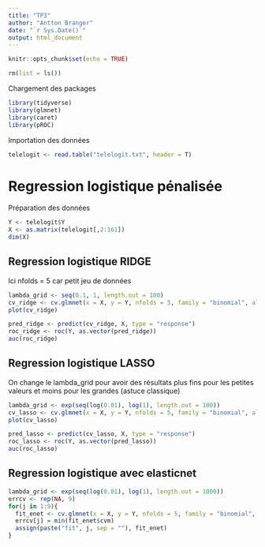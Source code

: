 ```yaml
---
title: "TP3"
author: "Antton Branger"
date: "`r Sys.Date()`"
output: html_document
---
```


```r
knitr::opts_chunk$set(echo = TRUE)
```

```r
rm(list = ls())
```

Chargement des packages
```r
library(tidyverse)
library(glmnet)
library(caret)
library(pROC)
```

Importation des données
```r
telelogit <- read.table("telelogit.txt", header = T)
```

# Regression logistique pénalisée

Préparation des données
```r
Y <- telelogit$Y
X <- as.matrix(telelogit[,2:161])
dim(X)
```


## Regression logistique RIDGE

Ici nfolds = 5 car petit jeu de données
```r
lambda_grid <- seq(0.1, 1, length.out = 100)
cv_ridge <- cv.glmnet(x = X, y = Y, nfolds = 5, family = "binomial", alpha = 0, lambda = lambda_grid)
plot(cv_ridge)
```

```r
pred_ridge <- predict(cv_ridge, X, type = "response")
roc_ridge <- roc(Y, as.vector(pred_ridge))
auc(roc_ridge)
```

## Regression logistique LASSO

On change le lambda_grid pour avoir des résultats plus fins pour les petites valeurs et moins pour les grandes (astuce classique)
```r
lambda_grid <- exp(seq(log(0.01), log(1), length.out = 100))
cv_lasso <- cv.glmnet(x = X, y = Y, nfolds = 5, family = "binomial", alpha = 1, lambda = lambda_grid)
plot(cv_lasso)
```

```r
pred_lasso <- predict(cv_lasso, X, type = "response")
roc_lasso <- roc(Y, as.vector(pred_lasso))
auc(roc_lasso)
```

## Regression logistique avec elasticnet

```r
lambda_grid <- exp(seq(log(0.01), log(1), length.out = 1000))
errcv <- rep(NA, 9)
for(j in 1:9){
  fit_enet <- cv.glmnet(x = X, y = Y, nfolds = 5, family = "binomial", alpha = j/10, lambda = lambda_grid)
  errcv[j] = min(fit_enet$cvm)
  assign(paste("fit", j, sep = ""), fit_enet)
}
```

